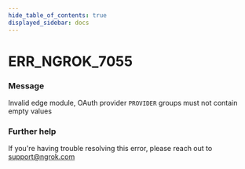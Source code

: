 ```yaml
---
hide_table_of_contents: true
displayed_sidebar: docs
---
```



# ERR_NGROK_7055

### Message
Invalid edge module, OAuth provider `PROVIDER` groups must not contain empty values

<ErrorDetails error='err_ngrok_7055' />


### Further help
If you're having trouble resolving this error, please reach out to [support@ngrok.com](mailto:support@ngrok.com?subject=Help%20with%20ERR_NGROK_7055)

